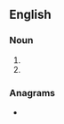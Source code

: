 ==English==

===Noun===
{{en-noun|?}}

# {{initialism of|en|base station subsystem}}
# {{initialism of|en|business support system}}

===Anagrams===
* {{anagrams|en|a=bss|SBS|SBs|SSB}}